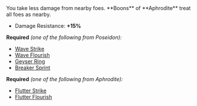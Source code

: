 
<Boon boon={DbBoons.Duos.islandGetaway}>
You take less damage from nearby foes. **Boons** of **Aphrodite** treat all foes as nearby.

- Damage Resistance: **+15%**

</Boon>

**Required** _(one of the following from Poseidon):_

- [Wave Strike](/boons/poseidon#wave-strike)
- [Wave Flourish](/boons/poseidon#wave-flourish)
- [Geyser Ring](/boons/poseidon#geyser-ring)
- [Breaker Sprint](/boons/poseidon#breaker-sprint)

**Required** _(one of the following from Aphrodite):_

- [Flutter Strike](/boons/aphrodite#flutter-strike)
- [Flutter Flourish](/boons/aphrodite#flutter-flourish)
